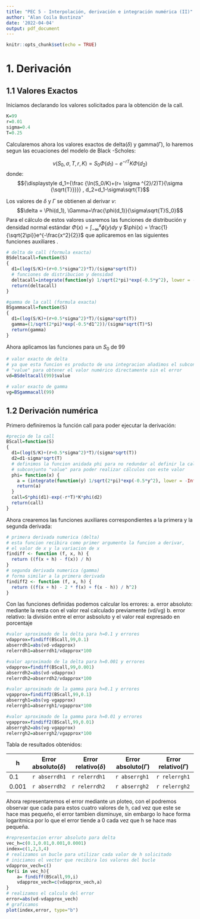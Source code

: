 ```yaml
---
title: "PEC 5 - Interpolación, derivación e integración numérica (II)"
author: "Alan Coila Bustinza"
date: '2022-04-04'
output: pdf_document
---
```


```r
knitr::opts_chunk$set(echo = TRUE)
```
# 1. Derivación

## 1.1 Valores Exactos

Iniciamos declarando los valores solicitados para la obtención de la call.
```r
K=99
r=0.01
sigma=0.4
T=0.25
```
Calcularemos ahora los valores exactos de delta($\delta$) y gamma($\Gamma$), lo haremos segun las ecuaciones del modelo de Black -Scholes:

$${\displaystyle v(S_0,\sigma,T,r,K)=S_0\Phi (d_{1})-e^{-rT}K\Phi (d_{2})}$$
donde: $${\displaystyle d_1={\frac {\ln(S_0/K)+(r+ \sigma ^{2}/2)T}{\sigma {\sqrt{T}}}}} , d_2=d_1-\sigma\sqrt{T}$$


Los valores de $\delta$ y $\Gamma$ se obtienen al derivar ${\displaystyle v}$:
$$\delta = \Phi(d_1), \Gamma=\frac{\phi(d_1)}{\sigma\sqrt{T}S_0}$$
Para el cálculo de estos valores usaremos las funciones de distribución  y densidad normal estándar ${\displaystyle \Phi(x)=\int _{-\infty }^{x}\phi(y)dy}$ y $\phi(x) = \frac{1}{\sqrt{2\pi}}e^{-\frac{x^2}{2}}$ que aplicaremos en las siguientes funciones auxiliares .

```r

# delta de call (formula exacta)
BSdeltacall=function(S)
{ 
  d1=(log(S/K)+(r+0.5*sigma^2)*T)/(sigma*sqrt(T))
  # funciones de distribucion y densidad
  deltacall=integrate(function(y) 1/sqrt(2*pi)*exp(-0.5*y^2), lower = -Inf, upper = d1)
  return(deltacall)
}
```

```r
#gamma de la call (formula exacta)
BSgammacall=function(S)
{
  d1=(log(S/K)+(r+0.5*sigma^2)*T)/(sigma*sqrt(T))
  gamma=(1/sqrt(2*pi)*exp(-0.5*d1^2))/(sigma*sqrt(T)*S)
  return(gamma)
}
```
Ahora aplicamos las funciones para un $S_0$ de 99

```r
# valor exacto de delta
# ya que esta funcion es producto de una integracion añadimos el subconjunto 
# "value" para obtener el valor numérico directamente sin el error
vd=BSdeltacall(99)$value

# valor exacto de gamma
vg=BSgammacall(99)
```
## 1.2 Derivación numérica

Primero definiremos la función call para poder ejecutar la derivación:

```r
#precio de la call
BScall=function(S)
{
  d1=(log(S/K)+(r+0.5*sigma^2)*T)/(sigma*sqrt(T))
  d2=d1-sigma*sqrt(T)
  # definimos la funcion anidada phi para no redundar al definir la call, usaremos el 
  # subconjunto "value" para poder realizar cálculos con este valor
  phi= function(x) {
    a = (integrate(function(y) 1/sqrt(2*pi)*exp(-0.5*y^2), lower = -Inf, upper = x))$value
    return(a)
  }
  call=S*phi(d1)-exp(-r*T)*K*phi(d2)
  return(call)
}
```

Ahora crearemos las funciones auxiliares correspondientes a la primera y la segunda derivada:

```r

# primera derivada numerica (delta)
# esta funcion recibira como primer argumento la funcion a derivar,
# el valor de x y la variacion de x
findiff <- function (f, x, h) {
  return ((f(x + h) - f(x)) / h)
}
# segunda derivada numerica (gamma)
# forma similar a la primera derivada
findiff2 <- function (f, x, h) {
  return ((f(x + h) - 2 * f(x) + f(x - h)) / h^2)
}
```
Con las funciones definidas podemos calcular los errores:
  a. error absoluto: mediante la resta con el valor real calculado previamente (vd/vg) 
  b. error relativo: la división entre el error asbsoluto y el valor real expresado en porcentaje 
```r
#valor aproximado de la delta para h=0.1 y errores
vdapprox=findiff(BScall,99,0.1)
abserrdh1=abs(vd-vdapprox)
relerrdh1=abserrdh1/vdapprox*100

#valor aproximado de la delta para h=0.001 y errores
vdapprox=findiff(BScall,99,0.001)
abserrdh2=abs(vd-vdapprox)
relerrdh2=abserrdh2/vdapprox*100

#valor aproximado de la gamma para h=0.1 y errores
vgapprox=findiff2(BScall,99,0.1)
abserrgh1=abs(vg-vgapprox)
relerrgh1=abserrgh1/vgapprox*100

#valor aproximado de la gamma para h=0.01 y errores
vgapprox=findiff2(BScall,99,0.01)
abserrgh2=abs(vg-vgapprox)
relerrgh2=abserrgh2/vgapprox*100
```
Tabla de resultados obtenidos:


| h             | Error absoluto($\delta$)    | Error relativo($\delta$)  | Error absoluto($\Gamma$) |Error relativo($\Gamma$)|
|------|-------------|---------------|--------------|--------------|
| 0.1           | `r abserrdh1`|`r relerrdh1`|`r abserrgh1`|`r relerrgh1`
| 0.001         | `r abserrdh2`|`r relerrdh2`|`r abserrgh2`|`r relerrgh2`

Ahora representaremos el error mediante un ploteo, con el podremos observar que cada para estos cuatro valores de h, cad vez que este se hace mas pequeño, el error tambien disminuye, sin embargo lo hace forma logaritmica por lo que el error tiende a 0 cada vez que h se hace mas pequeña.
```r
#representacion error absoluto para delta
vec_h=c(0.1,0.01,0.001,0.0001)
index=c(1,2,3,4)
# realizamos un bucle para utilizar cada valor de h solicitado
# iniciamos el vector que recibira los valores del bucle
vdapprox_vech=c()
for(i in vec_h){
    a= findiff(BScall,99,i)
    vdapprox_vech=c(vdapprox_vech,a)
}
# realizamos el calculo del error
error=abs(vd-vdapprox_vech)
# graficamos
plot(index,error, type="b")
```



